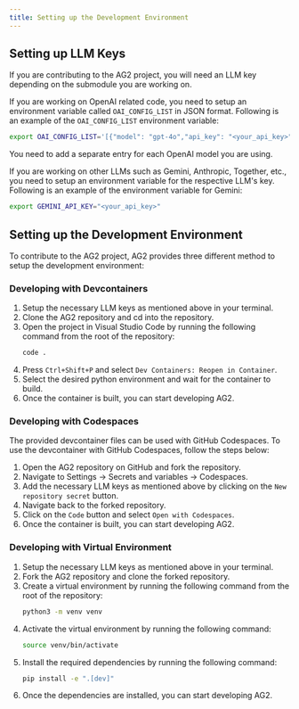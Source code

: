```yaml
---
title: Setting up the Development Environment
---
```


## Setting up LLM Keys

If you are contributing to the AG2 project, you will need an LLM key depending on the submodule you are working on.

If you are working on OpenAI related code, you need to setup an environment variable called `OAI_CONFIG_LIST` in JSON format. Following is an example of the `OAI_CONFIG_LIST` environment variable:

```bash
export OAI_CONFIG_LIST='[{"model": "gpt-4o","api_key": "<your_api_key>","tags": ["gpt-4o", "tool", "vision"]},{"model": "gpt-4o-mini","api_key": "<your_api_key>","tags": ["gpt-4o-mini", "tool", "vision"]}]'
```

You need to add a separate entry for each OpenAI model you are using.

If you are working on other LLMs such as Gemini, Anthropic, Together, etc., you need to setup an environment variable for the respective LLM's key. Following is an example of the environment variable for Gemini:

```bash
export GEMINI_API_KEY="<your_api_key>"
```

## Setting up the Development Environment

To contribute to the AG2 project, AG2 provides three different method to setup the development environment:

### Developing with Devcontainers

1. Setup the necessary LLM keys as mentioned above in your terminal.
2. Clone the AG2 repository and cd into the repository.
3. Open the project in Visual Studio Code by running the following command from the root of the repository:
    ```bash
    code .
    ```
4. Press `Ctrl+Shift+P` and select `Dev Containers: Reopen in Container`.
5. Select the desired python environment and wait for the container to build.
6. Once the container is built, you can start developing AG2.

### Developing with Codespaces

The provided devcontainer files can be used with GitHub Codespaces. To use the devcontainer with GitHub Codespaces, follow the steps below:

1. Open the AG2 repository on GitHub and fork the repository.
2. Navigate to Settings -> Secrets and variables -> Codespaces.
3. Add the necessary LLM keys as mentioned above by clicking on the `New repository secret` button.
4. Navigate back to the forked repository.
5. Click on the `Code` button and select `Open with Codespaces`.
6. Once the container is built, you can start developing AG2.

### Developing with Virtual Environment

1. Setup the necessary LLM keys as mentioned above in your terminal.
2. Fork the AG2 repository and clone the forked repository.
3. Create a virtual environment by running the following command from the root of the repository:
    ```bash
    python3 -m venv venv
    ```
4. Activate the virtual environment by running the following command:
    ```bash
    source venv/bin/activate
    ```
5. Install the required dependencies by running the following command:
    ```bash
    pip install -e ".[dev]"
    ```
6. Once the dependencies are installed, you can start developing AG2.
